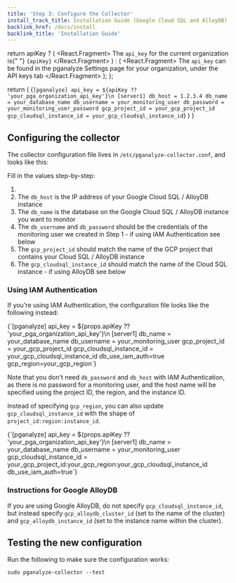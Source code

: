 ```yaml
---
title: 'Step 3: Configure the Collector'
install_track_title: Installation Guide (Google Cloud SQL and AlloyDB)
backlink_href: /docs/install
backlink_title: 'Installation Guide'
---
```



  return apiKey ? (
    <React.Fragment>
      The <code>api_key</code> for the current organization is{" "}
      <code>{apiKey}</code>
    </React.Fragment>
  ) : (
    <React.Fragment>
      The <code>api_key</code> can be found in the pganalyze Settings page for
      your organization, under the API keys tab
    </React.Fragment>
  );
};

  return (
    <CodeBlock>
      {`[pganalyze]
api_key = ${apiKey ?? 'your_pga_organization_api_key'}\n
[server1]
db_host = 1.2.3.4
db_name = your_database_name
db_username = your_monitoring_user
db_password = your_monitoring_user_password
gcp_project_id = your_gcp_project_id
gcp_cloudsql_instance_id = your_gcp_cloudsql_instance_id`}
    </CodeBlock>
  )
}

## Configuring the collector

The collector configuration file lives in `/etc/pganalyze-collector.conf`, and looks like this:

<ConfigSample apiKey={props.apiKey} />

Fill in the values step-by-step:

1. <APIKeyInstructions apiKey={props.apiKey} />
2. The `db_host` is the IP address of your Google Cloud SQL / AlloyDB instance
3. The `db_name` is the database on the Google Cloud SQL / AlloyDB instance you want to monitor
4. The `db_username` and `db_password` should be the credentials of the monitoring user we created in Step 1 - if using IAM Authentication see below
5. The `gcp_project_id` should match the name of the GCP project that contains your Cloud SQL / AlloyDB instance
6. The `gcp_cloudsql_instance_id` should match the name of the Cloud SQL instance - if using AlloyDB see below

### Using IAM Authentication

If you're using IAM Authentication, the configuration file looks like the following instead:

<CodeBlock>
  {`[pganalyze]
api_key = ${props.apiKey ?? 'your_pga_organization_api_key'}\n
[server1]
db_name = your_database_name
db_username = your_monitoring_user
gcp_project_id = your_gcp_project_id
gcp_cloudsql_instance_id = your_gcp_cloudsql_instance_id
db_use_iam_auth=true
gcp_region=your_gcp_region`}
</CodeBlock>

Note that you don't need `db_password` and `db_host` with IAM Authentication, as there is no password for a monitoring user,
and the host name will be specified using the project ID, the region, and the instance ID.

Instead of specifying `gcp_region`, you can also update `gcp_cloudsql_instance_id` with the shape of `project_id:region:instance_id`.

<CodeBlock>
  {`[pganalyze]
api_key = ${props.apiKey ?? 'your_pga_organization_api_key'}\n
[server1]
db_name = your_database_name
db_username = your_monitoring_user
gcp_cloudsql_instance_id = your_gcp_project_id:your_gcp_region:your_gcp_cloudsql_instance_id
db_use_iam_auth=true`}
</CodeBlock>

### Instructions for Google AlloyDB

If you are using Google AlloyDB, do not specify `gcp_cloudsql_instance_id`, but instead specify `gcp_alloydb_cluster_id` (set to the name of the cluster) and `gcp_alloydb_instance_id` (set to the instance name within the cluster).

## Testing the new configuration

Run the following to make sure the configuration works:

```
sudo pganalyze-collector --test
```

<PublicLastStepLogInsightsLink />
